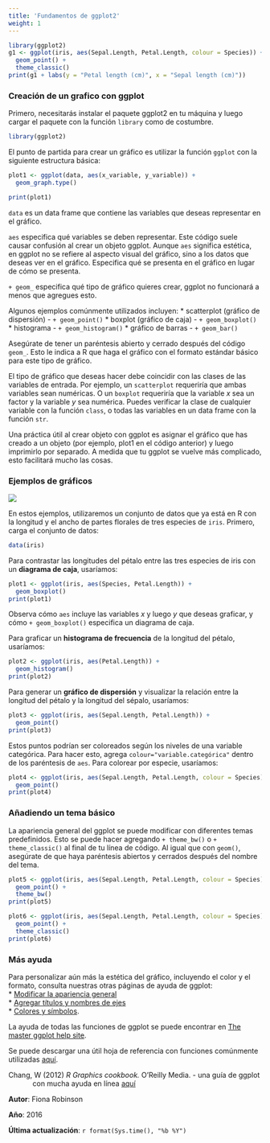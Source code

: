 ```yaml
---
title: 'Fundamentos de ggplot2'
weight: 1
---
```



```r
library(ggplot2)
g1 <- ggplot(iris, aes(Sepal.Length, Petal.Length, colour = Species)) +
  geom_point() +
  theme_classic()
print(g1 + labs(y = "Petal length (cm)", x = "Sepal length (cm)"))
```
 

### Creación de un grafico con ggplot

Primero, necesitarás instalar el paquete ggplot2 en tu máquina y luego cargar el paquete con la función `library` como de costumbre.


```r
library(ggplot2)
```

El punto de partida para crear un gráfico es utilizar la función `ggplot` con la siguiente estructura básica:


```r
plot1 <- ggplot(data, aes(x_variable, y_variable)) +
  geom_graph.type()

print(plot1)
```

`data` es un data frame que contiene las variables que deseas representar en el gráfico.

`aes` especifica qué variables se deben representar. Este código suele causar confusión al crear un objeto ggplot. Aunque `aes` significa estética, en ggplot no se refiere al aspecto visual del gráfico, sino a los datos que deseas ver en el gráfico. Especifica qué se presenta en el gráfico en lugar de cómo se presenta.

`+ geom_` especifica qué tipo de gráfico quieres crear, ggplot no funcionará a menos que agregues esto.

Algunos ejemplos comúnmente utilizados incluyen:
* scatterplot (gráfico de dispersión) - `+ geom_point()`
* boxplot (gráfico de caja) - `+ geom_boxplot()`
* histograma - `+ geom_histogram()`
* gráfico de barras - `+ geom_bar()`

Asegúrate de tener un paréntesis abierto y cerrado después del código `geom_`. Esto le indica a R que haga el gráfico con el formato estándar básico para este tipo de gráfico.

El tipo de gráfico que deseas hacer debe coincidir con las clases de las variables de entrada. Por ejemplo, un `scatterplot` requeriría que ambas variables sean numéricas. O un `boxplot` requeriría que la variable *x* sea un factor y la variable *y* sea numérica. Puedes verificar la clase de cualquier variable con la función `class`, o todas las variables en un data frame con la función `str`.

Una práctica útil al crear objeto con ggplot es asignar el gráfico que has creado a un objeto (por ejemplo, plot1 en el código anterior) y luego imprimirlo por separado. A medida que tu ggplot se vuelve más complicado, esto facilitará mucho las cosas.
  

### Ejemplos de gráficos

 
![](ggplot1_basics_image.jpg)


En estos ejemplos, utilizaremos un conjunto de datos que ya está en R con la longitud y el ancho de partes florales de tres especies de `iris`. Primero, carga el conjunto de datos:


```r
data(iris)
```

Para contrastar las longitudes del pétalo entre las tres especies de iris con un **diagrama de caja**, usaríamos:


```r
plot1 <- ggplot(iris, aes(Species, Petal.Length)) +
  geom_boxplot()
print(plot1)
```


Observa cómo `aes` incluye las variables *x* y luego *y* que deseas graficar, y cómo `+ geom_boxplot()` especifica un diagrama de caja.

Para graficar un **histograma de frecuencia** de la longitud del pétalo, usaríamos:


```r
plot2 <- ggplot(iris, aes(Petal.Length)) +
  geom_histogram()
print(plot2)
```

Para generar un **gráfico de dispersión** y visualizar la relación entre la longitud del pétalo y la longitud del sépalo, usaríamos:

```r
plot3 <- ggplot(iris, aes(Sepal.Length, Petal.Length)) +
  geom_point()
print(plot3)
```

Estos puntos podrían ser coloreados según los niveles de una variable categórica. Para hacer esto, agrega `colour="variable.categórica"` dentro de los paréntesis de `aes`. Para colorear por especie, usaríamos:

```r
plot4 <- ggplot(iris, aes(Sepal.Length, Petal.Length, colour = Species)) +
  geom_point()
print(plot4)
```
  

### Añadiendo un tema básico
 
La apariencia general del ggplot se puede modificar con diferentes temas predefinidos. Esto se puede hacer agregando `+ theme_bw()` o `+ theme_classic()` al final de tu línea de código. Al igual que con `geom()`, asegúrate de que haya paréntesis abiertos y cerrados después del nombre del tema.


```r
plot5 <- ggplot(iris, aes(Sepal.Length, Petal.Length, colour = Species)) +
  geom_point() +
  theme_bw()
print(plot5)

plot6 <- ggplot(iris, aes(Sepal.Length, Petal.Length, colour = Species)) +
  geom_point() +
  theme_classic()
print(plot6)
```
  

### Más ayuda

Para personalizar aún más la estética del gráfico, incluyendo el color y el formato, consulta nuestras otras páginas de ayuda de ggplot:  
* [Modificar la apariencia general](/graphics/ggplot/ggplot-appearance/)  
* [Agregar títulos y nombres de ejes](/graphics/ggplot/ggplot-labels/)  
* [Colores y símbolos](/graphics/ggplot/ggplot-colour-shapes/).   

La ayuda de todas las funciones de ggplot se puede encontrar en [The master ggplot help site](https://ggplot2.tidyverse.org).

Se puede descargar una útil hoja de referencia con funciones comúnmente utilizadas [aquí](https://raw.githubusercontent.com/rstudio/cheatsheets/main/data-visualization.pdf).

<p style="margin-left: .5in; text-indent: -.5in;">Chang, W (2012) *R Graphics cookbook.* O'Reilly Media. - una guía de ggplot con mucha ayuda en línea [aquí](http://www.cookbook-r.com/Graphs/)</p>
  

**Autor**: Fiona Robinson
 
**Año**: 2016

**Última actualización**: `r format(Sys.time(), "%b %Y")`

